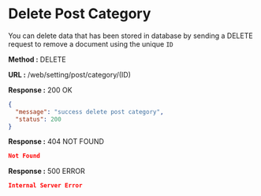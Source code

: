 
# Delete Post Category

You can delete data that has been stored in database by sending a DELETE request to remove a document using the unique `ID`

**Method :** <Badge variant="danger">DELETE</Badge>

**URL :** <Badge variant="dark">/web/setting/post/category/(ID)</Badge>

**Response :** <BadgeOutline variant="success">200 OK</BadgeOutline>

```json
{
  "message": "success delete post category",
  "status": 200
}
```

**Response :** <BadgeOutline variant="warning">404 NOT FOUND</BadgeOutline>

```json
Not Found
```

**Response :** <BadgeOutline variant="danger">500 ERROR</BadgeOutline>

```json
Internal Server Error
```
